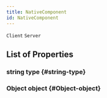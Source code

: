```yaml
---
title: NativeComponent
id: NativeComponent
---
```

`Client`
`Server`

## List of Properties

### string type {#string-type}

### Object object {#Object-object}

